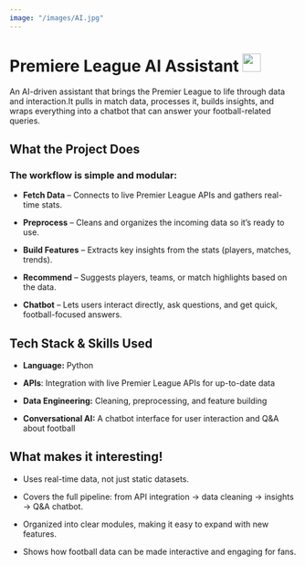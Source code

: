 ```yaml
---
image: "/images/AI.jpg"
---
```


# Premiere League AI Assistant <a href="https://github.com/Shraddhesh10/Premiere-League-AI-assistant" target="_blank"><img src="https://img.shields.io/badge/GitHub-Repository-181717?logo=github&amp;logoColor=white&amp;style=for-the-badge" height="32"/></a>

An AI-driven assistant that brings the Premier League to life through data and interaction.It pulls in match data, processes it, builds insights, and wraps everything into a chatbot that can answer your football-related queries.

## What the Project Does

### The workflow is simple and modular:

-   **Fetch Data** – Connects to live Premier League APIs and gathers real-time stats.

-   **Preprocess** – Cleans and organizes the incoming data so it’s ready to use.

-   **Build Features** – Extracts key insights from the stats (players, matches, trends).

-   **Recommend** – Suggests players, teams, or match highlights based on the data.

-   **Chatbot** – Lets users interact directly, ask questions, and get quick, football-focused answers.

## Tech Stack & Skills Used

-   **Language:** Python

-   **APIs**: Integration with live Premier League APIs for up-to-date data

-   **Data Engineering:** Cleaning, preprocessing, and feature building

-   **Conversational AI:** A chatbot interface for user interaction and Q&A about football

## What makes it interesting!

-   Uses real-time data, not just static datasets.

-   Covers the full pipeline: from API integration → data cleaning → insights → Q&A chatbot.

-   Organized into clear modules, making it easy to expand with new features.

-   Shows how football data can be made interactive and engaging for fans.